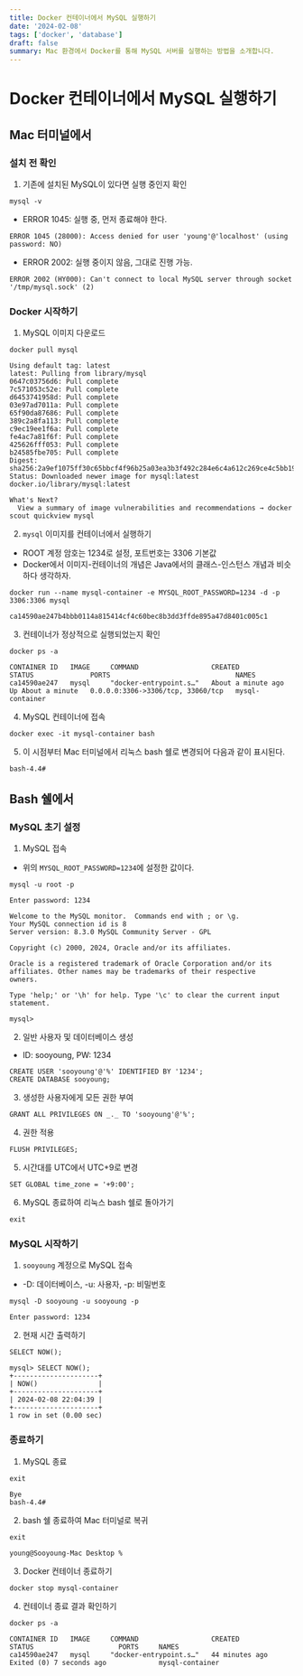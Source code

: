 ```yaml
---
title: Docker 컨테이너에서 MySQL 실행하기
date: '2024-02-08'
tags: ['docker', 'database']
draft: false
summary: Mac 환경에서 Docker를 통해 MySQL 서버를 실행하는 방법을 소개합니다.
---
```


# Docker 컨테이너에서 MySQL 실행하기

## Mac 터미널에서

### 설치 전 확인

1. 기존에 설치된 MySQL이 있다면 실행 중인지 확인

```
mysql -v
```

- ERROR 1045: 실행 중, 먼저 종료해야 한다.

```
ERROR 1045 (28000): Access denied for user 'young'@'localhost' (using password: NO)
```

- ERROR 2002: 실행 중이지 않음, 그대로 진행 가능.

```
ERROR 2002 (HY000): Can't connect to local MySQL server through socket '/tmp/mysql.sock' (2)
```

### Docker 시작하기

1. MySQL 이미지 다운로드

```
docker pull mysql
```

```
Using default tag: latest
latest: Pulling from library/mysql
0647c03756d6: Pull complete
7c571053c52e: Pull complete
d6453741958d: Pull complete
03e97ad7011a: Pull complete
65f90da87686: Pull complete
389c2a8fa113: Pull complete
c9ec19ee1f6a: Pull complete
fe4ac7a81f6f: Pull complete
425626fff053: Pull complete
b24585fbe705: Pull complete
Digest: sha256:2a9ef1075ff30c65bbcf4f96b25a03ea3b3f492c284e6c4a612c269ce4c5bb19
Status: Downloaded newer image for mysql:latest
docker.io/library/mysql:latest

What's Next?
  View a summary of image vulnerabilities and recommendations → docker scout quickview mysql
```

2. `mysql` 이미지를 컨테이너에서 실행하기

- ROOT 계정 암호는 1234로 설정, 포트번호는 3306 기본값
- Docker에서 이미지-컨테이너의 개념은 Java에서의 클래스-인스턴스 개념과 비슷하다 생각하자.

```
docker run --name mysql-container -e MYSQL_ROOT_PASSWORD=1234 -d -p 3306:3306 mysql
```

```
ca14590ae247b4bbb0114a815414cf4c60bec8b3dd3ffde895a47d8401c005c1
```

3. 컨테이너가 정상적으로 실행되었는지 확인

```
docker ps -a
```

```
CONTAINER ID   IMAGE     COMMAND                  CREATED              STATUS              PORTS                               NAMES
ca14590ae247   mysql     "docker-entrypoint.s…"   About a minute ago   Up About a minute   0.0.0.0:3306->3306/tcp, 33060/tcp   mysql-container
```

4. MySQL 컨테이너에 접속

```
docker exec -it mysql-container bash
```

5. 이 시점부터 Mac 터미널에서 리눅스 bash 쉘로 변경되어 다음과 같이 표시된다.

```
bash-4.4#
```

## Bash 쉘에서

### MySQL 초기 설정

1. MySQL 접속

- 위의 `MYSQL_ROOT_PASSWORD=1234`에 설정한 값이다.

```
mysql -u root -p
```

```
Enter password: 1234
```

```
Welcome to the MySQL monitor.  Commands end with ; or \g.
Your MySQL connection id is 8
Server version: 8.3.0 MySQL Community Server - GPL

Copyright (c) 2000, 2024, Oracle and/or its affiliates.

Oracle is a registered trademark of Oracle Corporation and/or its
affiliates. Other names may be trademarks of their respective
owners.

Type 'help;' or '\h' for help. Type '\c' to clear the current input statement.

mysql>
```

2. 일반 사용자 및 데이터베이스 생성

- ID: sooyoung, PW: 1234

```
CREATE USER 'sooyoung'@'%' IDENTIFIED BY '1234';
CREATE DATABASE sooyoung;
```

3. 생성한 사용자에게 모든 권한 부여

```
GRANT ALL PRIVILEGES ON _._ TO 'sooyoung'@'%';
```

4. 권한 적용

```
FLUSH PRIVILEGES;
```

5. 시간대를 UTC에서 UTC+9로 변경

```
SET GLOBAL time_zone = '+9:00';
```

6. MySQL 종료하여 리눅스 bash 쉘로 돌아가기

```
exit
```

### MySQL 시작하기

1. `sooyoung` 계정으로 MySQL 접속

- -D: 데이터베이스, -u: 사용자, -p: 비밀번호

```
mysql -D sooyoung -u sooyoung -p
```

```
Enter password: 1234
```

2. 현재 시간 출력하기

```
SELECT NOW();
```

```
mysql> SELECT NOW();
+---------------------+
| NOW()               |
+---------------------+
| 2024-02-08 22:04:39 |
+---------------------+
1 row in set (0.00 sec)
```

### 종료하기

1. MySQL 종료

```
exit
```

```
Bye
bash-4.4#
```

2. bash 쉘 종료하여 Mac 터미널로 복귀

```
exit
```

```
young@Sooyoung-Mac Desktop %
```

3. Docker 컨테이너 종료하기

```
docker stop mysql-container
```

4. 컨테이너 종료 결과 확인하기

```
docker ps -a
```

```
CONTAINER ID   IMAGE     COMMAND                  CREATED          STATUS                     PORTS     NAMES
ca14590ae247   mysql     "docker-entrypoint.s…"   44 minutes ago   Exited (0) 7 seconds ago             mysql-container
```
